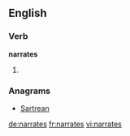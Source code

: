 ==English==

===Verb===
'''narrates'''

# {{third-person singular of|[[narrate]]}}

===Anagrams===
* [[Sartrean#English|Sartrean]]

[[de:narrates]]
[[fr:narrates]]
[[vi:narrates]]